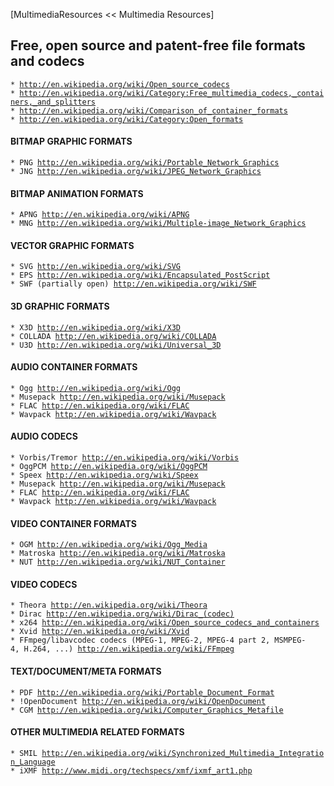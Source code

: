 [MultimediaResources << Multimedia Resources]

==Free, open source and patent-free file formats and codecs==

 * [[http://en.wikipedia.org/wiki/Open_source_codecs]]
 * [[http://en.wikipedia.org/wiki/Category:Free_multimedia_codecs,_containers,_and_splitters]]
 * [[http://en.wikipedia.org/wiki/Comparison_of_container_formats]]
 * [[http://en.wikipedia.org/wiki/Category:Open_formats]]

====BITMAP GRAPHIC FORMATS====
 * PNG [[http://en.wikipedia.org/wiki/Portable_Network_Graphics]]
 * JNG [[http://en.wikipedia.org/wiki/JPEG_Network_Graphics]]

====BITMAP ANIMATION FORMATS====
 * APNG [[http://en.wikipedia.org/wiki/APNG]]
 * MNG [[http://en.wikipedia.org/wiki/Multiple-image_Network_Graphics]]

====VECTOR GRAPHIC FORMATS====
 * SVG [[http://en.wikipedia.org/wiki/SVG]]
 * EPS [[http://en.wikipedia.org/wiki/Encapsulated_PostScript]]
 * SWF (partially open) [[http://en.wikipedia.org/wiki/SWF]]

====3D GRAPHIC FORMATS====
 * X3D [[http://en.wikipedia.org/wiki/X3D]]
 * COLLADA [[http://en.wikipedia.org/wiki/COLLADA]]
 * U3D [[http://en.wikipedia.org/wiki/Universal_3D]]

====AUDIO CONTAINER FORMATS====
 * Ogg [[http://en.wikipedia.org/wiki/Ogg]]
 * Musepack [[http://en.wikipedia.org/wiki/Musepack]]
 * FLAC [[http://en.wikipedia.org/wiki/FLAC]]
 * Wavpack [[http://en.wikipedia.org/wiki/Wavpack]]

====AUDIO CODECS====
 * Vorbis/Tremor [[http://en.wikipedia.org/wiki/Vorbis]]
 * OggPCM [[http://en.wikipedia.org/wiki/OggPCM]]
 * Speex [[http://en.wikipedia.org/wiki/Speex]]
 * Musepack [[http://en.wikipedia.org/wiki/Musepack]]
 * FLAC [[http://en.wikipedia.org/wiki/FLAC]]
 * Wavpack [[http://en.wikipedia.org/wiki/Wavpack]]

====VIDEO CONTAINER FORMATS====
 * OGM [[http://en.wikipedia.org/wiki/Ogg_Media]]
 * Matroska [[http://en.wikipedia.org/wiki/Matroska]]
 * NUT [[http://en.wikipedia.org/wiki/NUT_Container]]

====VIDEO CODECS====
 * Theora [[http://en.wikipedia.org/wiki/Theora]]
 * Dirac [[http://en.wikipedia.org/wiki/Dirac_(codec)]]
 * x264 [[http://en.wikipedia.org/wiki/Open_source_codecs_and_containers]]
 * Xvid [[http://en.wikipedia.org/wiki/Xvid]]
 * FFmpeg/libavcodec codecs (MPEG-1, MPEG-2, MPEG-4 part 2, MSMPEG-4, H.264, ...) [[http://en.wikipedia.org/wiki/FFmpeg]]

====TEXT/DOCUMENT/META FORMATS====
 * PDF [[http://en.wikipedia.org/wiki/Portable_Document_Format]]
 * !OpenDocument [[http://en.wikipedia.org/wiki/OpenDocument]]
 * CGM [[http://en.wikipedia.org/wiki/Computer_Graphics_Metafile]]

====OTHER MULTIMEDIA RELATED FORMATS====
 * SMIL [[http://en.wikipedia.org/wiki/Synchronized_Multimedia_Integration_Language]]
 * iXMF [[http://www.midi.org/techspecs/xmf/ixmf_art1.php]]